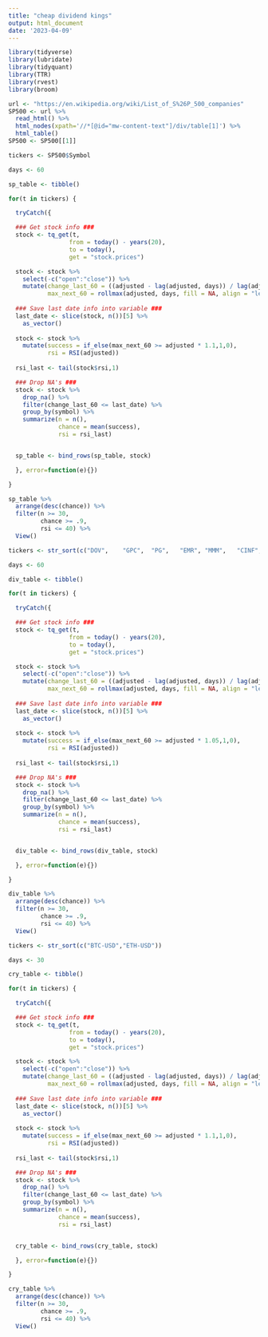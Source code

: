 ```yaml
---
title: "cheap dividend kings"
output: html_document
date: '2023-04-09'
---
```


```r

library(tidyverse)
library(lubridate)
library(tidyquant)
library(TTR)
library(rvest)
library(broom)

```

```r

url <- "https://en.wikipedia.org/wiki/List_of_S%26P_500_companies"
SP500 <- url %>%
  read_html() %>%
  html_nodes(xpath='//*[@id="mw-content-text"]/div/table[1]') %>%
  html_table()
SP500 <- SP500[[1]]

tickers <- SP500$Symbol

days <- 60

sp_table <- tibble()

for(t in tickers) {

  tryCatch({

  ### Get stock info ###
  stock <- tq_get(t,
                 from = today() - years(20),
                 to = today(),
                 get = "stock.prices") 

  stock <- stock %>%
    select(-c("open":"close")) %>%
    mutate(change_last_60 = ((adjusted - lag(adjusted, days)) / lag(adjusted, days)),
           max_next_60 = rollmax(adjusted, days, fill = NA, align = "left"))
  
  ### Save last date info into variable ###
  last_date <- slice(stock, n())[5] %>%
    as_vector()
  
  stock <- stock %>%
    mutate(success = if_else(max_next_60 >= adjusted * 1.1,1,0),
           rsi = RSI(adjusted))
  
  rsi_last <- tail(stock$rsi,1)

  ### Drop NA's ###
  stock <- stock %>%
    drop_na() %>%
    filter(change_last_60 <= last_date) %>%
    group_by(symbol) %>%
    summarize(n = n(),
              chance = mean(success),
              rsi = rsi_last)


  sp_table <- bind_rows(sp_table, stock) 

  }, error=function(e){})

}

sp_table %>%
  arrange(desc(chance)) %>%
  filter(n >= 30,
         chance >= .9,
         rsi <= 40) %>%
  View()


```


```r


tickers <- str_sort(c("DOV",	"GPC",	"PG",	"EMR", "MMM",	"CINF",	"KO",	"JNJ",	"CL",	"ITW",	"HRL",	"SWK",	"FRT",	"SYY",	"GWW",	"BDX",	"PPG",	"TGT",	"ABBV",	"ABT",	"KMB",	"PEP",	"NUE",	"SPGI",	"ADM",	"WMT",	"VFC",	"ED",	"LOW",	"ADP",	"WBA",	"PNR",	"MCD",	"MDT",	"SHW",	"BEN",	"APD",	"AMCR",	"XOM",	"AFL",	"CTAS",	"ATO",	"MKC",	"TROW",	"CAH",	"CLX",	"CVX",	"AOS",	"ECL",	"WST",	"ROP",	"LIN",	"CAT",	"CB",	"EXPD",	"BRO",	"ALB",	"ESS",	"O",	"IBM",	"NEE",	"CHD",	"GD"))

days <- 60

div_table <- tibble()

for(t in tickers) {

  tryCatch({

  ### Get stock info ###
  stock <- tq_get(t,
                 from = today() - years(20),
                 to = today(),
                 get = "stock.prices") 

  stock <- stock %>%
    select(-c("open":"close")) %>%
    mutate(change_last_60 = ((adjusted - lag(adjusted, days)) / lag(adjusted, days)),
           max_next_60 = rollmax(adjusted, days, fill = NA, align = "left"))
  
  ### Save last date info into variable ###
  last_date <- slice(stock, n())[5] %>%
    as_vector()
  
  stock <- stock %>%
    mutate(success = if_else(max_next_60 >= adjusted * 1.05,1,0),
           rsi = RSI(adjusted))
  
  rsi_last <- tail(stock$rsi,1)

  ### Drop NA's ###
  stock <- stock %>%
    drop_na() %>%
    filter(change_last_60 <= last_date) %>%
    group_by(symbol) %>%
    summarize(n = n(),
              chance = mean(success),
              rsi = rsi_last)


  div_table <- bind_rows(div_table, stock) 

  }, error=function(e){})

}

div_table %>%
  arrange(desc(chance)) %>%
  filter(n >= 30,
         chance >= .9,
         rsi <= 40) %>%
  View()
```

```r

tickers <- str_sort(c("BTC-USD","ETH-USD"))

days <- 30

cry_table <- tibble()

for(t in tickers) {

  tryCatch({

  ### Get stock info ###
  stock <- tq_get(t,
                 from = today() - years(20),
                 to = today(),
                 get = "stock.prices") 

  stock <- stock %>%
    select(-c("open":"close")) %>%
    mutate(change_last_60 = ((adjusted - lag(adjusted, days)) / lag(adjusted, days)),
           max_next_60 = rollmax(adjusted, days, fill = NA, align = "left"))
  
  ### Save last date info into variable ###
  last_date <- slice(stock, n())[5] %>%
    as_vector()
  
  stock <- stock %>%
    mutate(success = if_else(max_next_60 >= adjusted * 1.1,1,0),
           rsi = RSI(adjusted))
  
  rsi_last <- tail(stock$rsi,1)

  ### Drop NA's ###
  stock <- stock %>%
    drop_na() %>%
    filter(change_last_60 <= last_date) %>%
    group_by(symbol) %>%
    summarize(n = n(),
              chance = mean(success),
              rsi = rsi_last)


  cry_table <- bind_rows(cry_table, stock) 

  }, error=function(e){})

}

cry_table %>%
  arrange(desc(chance)) %>%
  filter(n >= 30,
         chance >= .9,
         rsi <= 40) %>%
  View()
```

